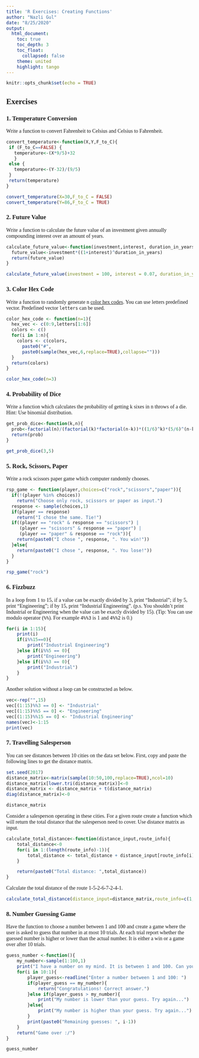 ```yaml
---
title: 'R Exercises: Creating Functions'
author: "Nazli Gul"
date: "8/25/2020"
output: 
  html_document:
    toc: true
    toc_depth: 3
    toc_float:
      collapsed: false
    theme: united
    highlight: tango
---
```


```r
knitr::opts_chunk$set(echo = TRUE)
```

<style>
#TOC {
 color: 
 font-family: Calibri;
 background-color:
 border-color: darkred;
}
#header {
 color: darkred;
 font-family: Calibri;
 background-color:
}
body {
 font-family: Calibri;
 }
 
</style> 

## Exercises

### 1. Temperature Conversion
Write a function to convert Fahrenheit to Celsius and Celsius to Fahrenheit.

```r
convert_temperature<-function(X,Y,F_to_C){
 if (F_to_C==FALSE) {
   temperature<-(X*9/5)+32
   }
 else {
   temperature<-(Y-32)/(9/5)
 }
 return(temperature)
}

```
```r

convert_temperature(X=30,F_to_C = FALSE)
convert_temperature(Y=86,F_to_C = TRUE)
```

### 2. Future Value
Write a function to calculate the future value of an investment given annually compounding interest over an amount of years.

```r
calculate_future_value<-function(investment,interest, duration_in_years){
  future_value<-investment*((1+interest)^duration_in_years)
  return(future_value)
}

```
```r
calculate_future_value(investment = 100, interest = 0.07, duration_in_years = 5)
```


### 3. Color Hex Code
Write a function to randomly generate n [color hex codes](https://www.color-hex.com/). You can use letters predefined vector. Predefined vector `letters` can be used.

```r
color_hex_code <- function(n=1){
  hex_vec <- c(0:9,letters[1:6])
  colors <- c()
  for(i in 1:n){
    colors <- c(colors,
      paste0("#",
      paste0(sample(hex_vec,6,replace=TRUE),collapse="")))
  }
  return(colors)
}

```
```r
color_hex_code(n=3)
```

### 4. Probability of Dice
Write a function which calculates the probability of getting k sixes in n throws of a die. Hint: Use binomial distribution.

```r
get_prob_dice<-function(k,n){
  prob<-factorial(n)/(factorial(k)*factorial(n-k))*((1/6)^k)*(5/6)^(n-k)
  return(prob)
}

```
```r
get_prob_dice(3,5)
```


### 5. Rock, Scissors, Paper
Write a rock scissors paper game which computer randomly chooses.

```r
rsp_game <- function(player,choices=c("rock","scissors","paper")){
  if(!(player %in% choices))
    return("Choose only rock, scissors or paper as input.") 
  response <- sample(choices,1)
  if(player == response)
    return("I chose the same. Tie!")
  if((player == "rock" & response == "scissors") | 
     (player == "scissors" & response == "paper") |
     (player == "paper" & response == "rock")){
    return(paste0("I chose ", response, ". You win!"))
  }else{
    return(paste0("I chose ", response, ". You lose!"))
  }
}

```

```r
rsp_game("rock")
```

### 6. Fizzbuzz
In a loop from 1 to 15, if a value can be exactly divided by 3, print “Industrial”; if by 5, print “Engineering”; if by 15, print “Industrial Engineering”. (p.s. You shouldn’t print Industrial or Engineering when the value can be exactly divided by 15). (Tip: You can use modulo operator (`%%`). For example `4%%3` is 1 and `4%%2` is 0.)

```r
for(i in 1:15){
    print(i)
    if(i%%15==0){
        print("Industrial Engineering")
    }else if(i%%5 == 0){
        print("Engineering")
    }else if(i%%3 == 0){
        print("Industrial")
    }
}
```

Another solution without a loop can be constructed as below.

```r
vec<-rep("",15)
vec[(1:15)%%3 == 0] <- "Industrial"
vec[(1:15)%%5 == 0] <- "Engineering"
vec[(1:15)%%15 == 0] <- "Industrial Engineering"
names(vec)<-1:15
print(vec)
```

### 7. Travelling Salesperson

You can see distances between 10 cities on the data set below. First, copy and paste the following lines to get the distance matrix.

```r
set.seed(2017)
distance_matrix<-matrix(sample(10:50,100,replace=TRUE),ncol=10)
distance_matrix[lower.tri(distance_matrix)]<-0
distance_matrix <- distance_matrix + t(distance_matrix)
diag(distance_matrix)<-0

distance_matrix
```

Consider a salesperson operating in these cities. For a given route create a function which will return the total distance that the salesperson need to cover. Use distance matrix as input. 

```r
calculate_total_distance<-function(distance_input,route_info){
    total_distance<-0
    for(i in 1:(length(route_info)-1)){
        total_distance <- total_distance + distance_input[route_info[i],route_info[i+1]]
    }

    return(paste0("Total distance: ",total_distance))
}
```
Calculate the total distance of the route 1-5-2-6-7-2-4-1.
```r
calculate_total_distance(distance_input=distance_matrix,route_info=c(1,5,2,6,7,2,4,1))
```

### 8. Number Guessing Game

Have the function to choose a number between 1 and 100 and create a game where the user is asked to guess that number in at most 10 trials. At each trial report whether the guessed number is higher or lower than the actual number. It is either a win or a game over after 10 trials.

```r
guess_number <-function(){
    my_number<-sample(1:100,1)
    print("I have a number on my mind. It is between 1 and 100. Can you guess it in 10 trials?")
    for(i in 10:1){
        player_guess<-readline("Enter a number between 1 and 100: ")
        if(player_guess == my_number){
            return("Congratulations! Correct answer.")
        }else if(player_guess > my_number){
            print("My number is lower than your guess. Try again...")
        }else{
            print("My number is higher than your guess. Try again...")
        }
        print(paste0("Remaining guesses: ", i-1))
    }
    return("Game over :/")
}
```

```r
guess_number
```



